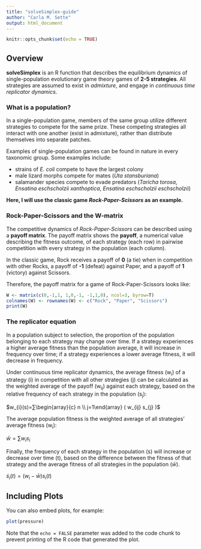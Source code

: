 ```yaml
---
title: "solveSimplex-guide"
author: "Carla M. Sette"
output: html_document
---
```


```r
knitr::opts_chunk$set(echo = TRUE)
```

## Overview
**solveSimplex** is an R function that describes the equilibrium dynamics of single-population evolutionary game theory games of **2-5 strategies**. All strategies are assumed to exist in _admixture_, and engage in _continuous time replicator dynamics_.

### What is a population?
In a single-population game, members of the same group utilize different strategies to compete for the same prize. These competing strategies all interact with one another (exist in admixture), rather than distribute themselves into separate patches. 

Examples of single-population games can be found in nature in every taxonomic group. Some examples include: 

- strains of _E. coli_ compete to have the largest colony
- male lizard morphs compete for mates (_Uta stansburiana_)
- salamander species compete to evade predators (_Taricha torosa_, _Ensatina eschscholzii xanthoptica_, _Ensatina eschscholzii eschscholzii_)


**Here, I will use the classic game _Rock-Paper-Scissors_ as an example.**


### Rock-Paper-Scissors and the W-matrix
The competitive dynamics of _Rock-Paper-Scissors_ can be described using a **payoff matrix**. The payoff matrix shows the **payoff**, a numerical value describing the fitness outcome, of each strategy (each row) in pairwise competition with every strategy in the population (each column).

In the classic game, Rock receives a payoff of **0** (a tie) when in competition with other Rocks, a payoff of **-1** (defeat) against Paper, and a payoff of **1** (victory) against Scissors.

Therefore, the payoff matrix for a game of Rock-Paper-Scissors looks like:
```r
W <- matrix(c(0,-1,1, 1,0,-1, -1,1,0), ncol=3, byrow=T)
colnames(W) <- rownames(W) <- c("Rock", "Paper", "Scissors")
print(W)
```

### The replicator equation
In a population subject to selection, the proportion of the population belonging to each strategy may change over time. If a strategy experiences a higher average fitness than the population average, it will increase in frequency over time; if a strategy experiences a lower average fitness, it will decrease in frequency.

Under continuous time replicator dynamics, the average fitness (w~i~) of a strategy (i) in competition with all other strategies (j) can be calculated as the weighted average of the payoff (w~ij~) against each strategy, based on the relative frequency of each strategy in the population (s~j~): 

$w_{i}(s)=∑\begin{array}{c} n \\ j=1\end{array} ( w_{ij} s_{j} )$

The average population fitness is the weighted average of all strategies' average fitness (w~i~):

$\bar{w}=∑w_{i} s_{i}$

Finally, the frequency of each strategy in the population (s) will increase or decrease over time (t), based on the difference between the fitness of that strategy and the average fitness of all strategies in the population ($\bar{w}$).

$\dot{s}_{i}(t)=(w_{i}-\bar{w})s_{i}(t)$

## Including Plots

You can also embed plots, for example:

```r
plot(pressure)
```

Note that the `echo = FALSE` parameter was added to the code chunk to prevent printing of the R code that generated the plot.
